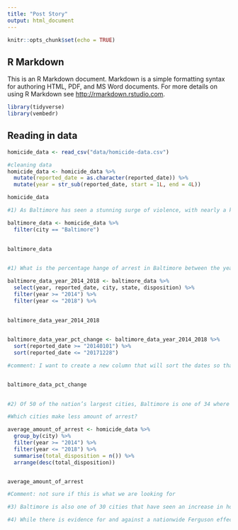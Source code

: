 ```yaml
---
title: "Post Story"
output: html_document
---
```


```r
knitr::opts_chunk$set(echo = TRUE)
```

## R Markdown

This is an R Markdown document. Markdown is a simple formatting syntax for authoring HTML, PDF, and MS Word documents. For more details on using R Markdown see <http://rmarkdown.rstudio.com>.

```r
library(tidyverse)
library(vembedr)
```

## Reading in data


```r
homicide_data <- read_csv("data/homicide-data.csv")

```

```r
#cleaning data
homicide_data <- homicide_data %>%
  mutate(reported_date = as.character(reported_date)) %>%
  mutate(year = str_sub(reported_date, start = 1L, end = 4L))

homicide_data

```

```r
#1) As Baltimore has seen a stunning surge of violence, with nearly a killing each day for the past three years in a city of 600,000, homicide arrests have plummeted. City police made an arrest in 41 percent of homicides in 2014; last year (2018), the rate was just 27 percent, a 14 percentage point drop.

baltimore_data <- homicide_data %>%
  filter(city == "Baltimore")
  

baltimore_data
  
```
```r
#1) What is the percentage hange of arrest in Baltimore between the year 2014 and 2018? As Baltimore has seen a stunning surge of violence, with nearly a killing each day for the past three years in a city of 600,000, homicide arrests have plummeted. City police made an arrest in 41 percent of homicides in 2014; last year (2018), the rate was just 27 percent, a 14 percentage point drop.

baltimore_data_year_2014_2018 <- baltimore_data %>%
  select(year, reported_date, city, state, disposition) %>%
  filter(year >= "2014") %>%
  filter(year <= "2018") %>%
 

baltimore_data_year_2014_2018
  
```
```r
baltimore_data_year_pct_change <- baltimore_data_year_2014_2018 %>%
  sort(reported_date >= "20140101") %>%
  sort(reported_date <= "20171228")

#comment: I want to create a new column that will sort the dates so that I could calculate the percentage change between year 2014 and year 2018


baltimore_data_pct_change
  
```

```r
#2) Of 50 of the nation’s largest cities, Baltimore is one of 34 where police now make homicide arrests less often than in 2014, according to a Washington Post analysis. In Chicago, the homicide arrest rate has dropped 21 percentage points, in Boston it has dropped 12 points and in St. Louis it is down 9.

#Which cities make less amount of arrest?

average_amount_of_arrest <- homicide_data %>%
  group_by(city) %>%
  filter(year >= "2014") %>%
  filter(year <= "2018") %>%
  summarise(total_disposition = n()) %>%
  arrange(desc(total_disposition))


average_amount_of_arrest

#Comment: not sure if this is what we are looking for
```

```r
#3) Baltimore is also one of 30 cities that have seen an increase in homicides in recent years, with the greatest raw number increase in killings of any city other than Chicago, which has four times the population. While homicide rates remain near historical lows in most American cities, Baltimore and Chicago are now both seeing murder tallies that rival the early 2000s.


```

```r
#4) While there is evidence for and against a nationwide Ferguson effect — the theory that crime increased after 2014 as police faced more scrutiny following the shooting of Michael Brown in Ferguson, Mo. — in Baltimore there is an indisputable Freddie Gray effect. As violence in the city has risen since 2015, the likelihood of a killer being arrested has dropped precipitously.


```